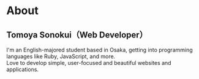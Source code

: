 # About
## Tomoya Sonokui（Web Developer）

I'm an English-majored student based in Osaka, getting into programming languages like Ruby, JavaScript, and more.  
Love to develop simple, user-focused and beautiful websites and applications.